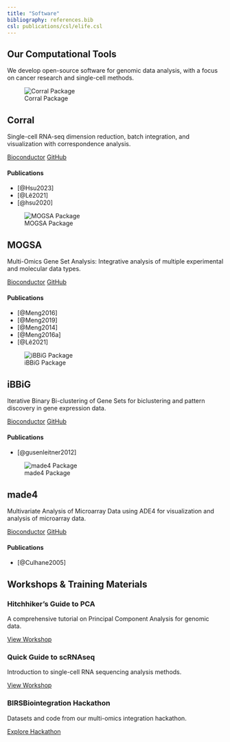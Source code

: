 ```yaml
---
title: "Software"
bibliography: references.bib
csl: publications/csl/elife.csl
---
```


::::::::::::::::::::::::::::::::: software-container
# Our Computational Tools {.page-title}

::: {.lead .text-center .mb-5}
We develop open-source software for genomic data analysis, with a focus on cancer research and single-cell methods.
:::

::::::::::::::::::::::: software-grid
::::::: {.software-card .fade-in}
::: software-icon
![Corral Package](contents/hexstickers/corral_sticker.png)
:::

::::: software-info
## Corral

Single-cell RNA-seq dimension reduction, batch integration, and visualization with correspondence analysis.

::: software-links
[Bioconductor](https://bioconductor.org/){.btn .btn-primary .btn-sm} [GitHub](https://github.com/){.btn .btn-secondary .btn-sm}
:::

::: software-publications
#### Publications

-   [@Hsu2023]
-   [@Lê2021]
-   [@hsu2020]
:::
:::::
:::::::

::::::: {.software-card .fade-in}
::: software-icon
![MOGSA Package](contents/hexstickers/mogsa_sticker.png)
:::

::::: software-info
## MOGSA

Multi-Omics Gene Set Analysis: Integrative analysis of multiple experimental and molecular data types.

::: software-links
[Bioconductor](https://bioconductor.org/){.btn .btn-primary .btn-sm} [GitHub](https://github.com/){.btn .btn-secondary .btn-sm}
:::

::: software-publications
#### Publications

-   [@Meng2016]
-   [@Meng2019]
-   [@Meng2014]
-   [@Meng2016a]
-   [@Lê2021]
:::
:::::
:::::::

::::::: {.software-card .fade-in}
::: software-icon
![iBBiG Package](https://raw.githubusercontent.com/Bioconductor/BiocStickers/master/iBBiG/iBBiG.png)
:::

::::: software-info
## iBBiG

Iterative Binary Bi-clustering of Gene Sets for biclustering and pattern discovery in gene expression data.

::: software-links
[Bioconductor](https://bioconductor.org/){.btn .btn-primary .btn-sm} [GitHub](https://github.com/){.btn .btn-secondary .btn-sm}
:::

::: software-publications
#### Publications

-   [@gusenleitner2012]
:::
:::::
:::::::

::::::: {.software-card .fade-in}
::: software-icon
![made4 Package](https://raw.githubusercontent.com/Bioconductor/BiocStickers/master/made4/made4.png)
:::

::::: software-info
## made4

Multivariate Analysis of Microarray Data using ADE4 for visualization and analysis of microarray data.

::: software-links
[Bioconductor](https://bioconductor.org/){.btn .btn-primary .btn-sm} [GitHub](https://github.com/){.btn .btn-secondary .btn-sm}
:::

::: software-publications
#### Publications

-   [@Culhane2005]
:::
:::::
:::::::
:::::::::::::::::::::::

:::::::::: {.mt-5 .workshops-section .fade-in}
## Workshops & Training Materials

::::::::: card-deck
:::: card
::: card-body
### Hitchhiker's Guide to PCA

A comprehensive tutorial on Principal Component Analysis for genomic data.

[View Workshop](#){.btn .btn-primary}
:::
::::

:::: card
::: card-body
### Quick Guide to scRNAseq

Introduction to single-cell RNA sequencing analysis methods.

[View Workshop](#){.btn .btn-primary}
:::
::::

:::: card
::: card-body
### BIRSBiointegration Hackathon

Datasets and code from our multi-omics integration hackathon.

[Explore Hackathon](#){.btn .btn-primary}
:::
::::
:::::::::
::::::::::
:::::::::::::::::::::::::::::::::
